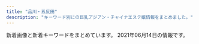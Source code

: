 ```yaml
---
title: "品川・五反田"
description: "キーワード別にの巨乳アジアン・チャイナエステ嬢情報をまとめました。"
---
```


新着画像と新着キーワードをまとめています。
2021年06月14日の情報です。

<DmmAffiliateIns />
<KeywordTable
  shops={
    [
    {
        "station": "JR\u4e94\u53cd\u7530\u99c5",
        "name": "\u82b1\u8863",
        "url": "https://hanagoromo.tyo.cm/",
        "keywords": {},
        "img_links": []
    },
    {
        "img_links": [
            "http://hi-msg.com/tonpoh/images/tit-sys.png",
            "http://hi-msg.com/tonpoh/images/p-13.jpg",
            "http://hi-msg.com/tonpoh/images/fla-3.png",
            "http://hi-msg.com/tonpoh/images/p-14.jpg",
            "http://hi-msg.com/tonpoh/images/p-11-1.jpg",
            "http://hi-msg.com/tonpoh/images/p-6.jpg",
            "http://hi-msg.com/tonpoh/images/s5.png",
            "http://hi-msg.com/tonpoh/images/p-6-1.jpg",
            "http://hi-msg.com/tonpoh/images/botton.png",
            "http://hi-msg.com/tonpoh/images/p-8-1.jpg",
            "http://hi-msg.com/tonpoh/images/s6.png",
            "http://hi-msg.com/tonpoh/images/p-2.jpg",
            "http://hi-msg.com/tonpoh/images/p-7.jpg",
            "http://hi-msg.com/tonpoh/images/line.png",
            "http://hi-msg.com/tonpoh/images/s4.jpg",
            "http://hi-msg.com/tonpoh/images/fla.png",
            "http://hi-msg.com/tonpoh/images/p-12-1.jpg",
            "http://hi-msg.com/tonpoh/images/p-10-1.jpg",
            "http://hi-msg.com/tonpoh/images/p-8.jpg",
            "http://hi-msg.com/tonpoh/images/p-10.jpg",
            "http://hi-msg.com/tonpoh/images/p-0.jpg",
            "http://hi-msg.com/tonpoh/images/no.png",
            "http://hi-msg.com/tonpoh/images/tit-staff.png",
            "http://hi-msg.com/tonpoh/images/ll.png",
            "http://hi-msg.com/tonpoh/images/p-9.jpg",
            "http://hi-msg.com/tonpoh/images/p-1.jpg",
            "http://hi-msg.com/tonpoh/images/p-5.jpg",
            "http://hi-msg.com/tonpoh/images/p-12.jpg",
            "http://hi-msg.com/tonpoh/images/l.png",
            "http://hi-msg.com/tonpoh/images/p-9-1.jpg",
            "http://hi-msg.com/tonpoh/images/p-13-1.jpg",
            "http://hi-msg.com/tonpoh/images/p-11.jpg",
            "http://hi-msg.com/tonpoh/images/p-4.jpg",
            "http://hi-msg.com/tonpoh/images/s9.png",
            "http://hi-msg.com/tonpoh/images/s8.png",
            "http://hi-msg.com/tonpoh/images/s1.png",
            "http://hi-msg.com/tonpoh/images/fla-1.png",
            "http://hi-msg.com/tonpoh/images/p-14-1.jpg",
            "http://hi-msg.com/tonpoh/images/p-7-1.jpg"
        ],
        "name": "\u30c8\u30f3\u30dd\u30fc",
        "keywords": {},
        "url": "http://hi-msg.com/tonpoh/",
        "station": "JR\u4e94\u53cd\u7530\u99c5\u897f\u53e3"
    },
    {
        "img_links": [
            "http://www.kenkou-house.info/img/m4.png",
            "http://www.kenkou-house.info/img/play.png",
            "http://www.kenkou-house.info/img/body-.png",
            "http://www.kenkou-house.info/img/s15.jpg",
            "http://www.kenkou-house.info/img/Himawari_468_60.png",
            "http://www.kenkou-house.info/img/s1.jpg",
            "http://www.kenkou-house.info/img/s14.jpg",
            "http://www.kenkou-house.info/img/door.png",
            "http://www.kenkou-house.info/img/s20.jpg",
            "http://www.kenkou-house.info/img/head.png",
            "http://www.kenkou-house.info/img/s12.jpg",
            "http://www.kenkou-house.info/img/m6.png",
            "http://www.kenkou-house.info/img/s11.jpg",
            "http://www.kenkou-house.info/img/s91.jpg",
            "http://www.kenkou-house.info/img/bottmo-ritght.png",
            "http://www.kenkou-house.info/img/s22.jpg",
            "http://www.kenkou-house.info/img/s13.jpg",
            "http://www.kenkou-house.info/img/m2.png",
            "http://www.kenkou-house.info/img/m5.png",
            "http://www.kenkou-house.info/img/s16.jpg",
            "http://www.kenkou-house.info/img/s33.jpg",
            "http://www.kenkou-house.info/img/Himawari_88_31.png",
            "http://www.kenkou-house.info/img/m3.png",
            "http://www.kenkou-house.info/img/s7.jpg",
            "http://www.kenkou-house.info/img/m8.png",
            "http://www.kenkou-house.info/img/Himawari_200_40.png",
            "http://www.kenkou-house.info/img/s21.jpg",
            "http://www.kenkou-house.info/img/bottmo-left.png",
            "http://www.kenkou-house.info/img/m1.png",
            "http://www.kenkou-house.info/img/s17.jpg",
            "http://www.kenkou-house.info/img/s4.jpg",
            "http://www.kenkou-house.info/img/m7.png",
            "http://www.kenkou-house.info/img/Himawari_160_45.png",
            "http://www.kenkou-house.info/img/s61.jpg",
            "http://www.kenkou-house.info/img/s.png"
        ],
        "keywords": {
            "C": 8
        },
        "url": "http://www.kenkou-house.info/",
        "name": "\u3072\u307e\u308f\u308a",
        "station": "JR\u4e94\u53cd\u7530\u99c5\u6771\u53e3"
    },
    {
        "name": "\u4e94\u53cd\u7530\u30e1\u30c7\u30a3\u30ab\u30eb\u30a8\u30f3",
        "station": "JR\u4e94\u53cd\u7530\u99c5\u897f\u53e3",
        "url": "http://gotanda.pepper.jp/",
        "keywords": {},
        "img_links": [
            "http://gotanda.pepper.jp/m173.jpg",
            "http://gotanda.pepper.jp/gotanda001.jpg",
            "http://gotanda.pepper.jp/20151109231038834554.jpg",
            "http://gotanda.pepper.jp/1-01.png",
            "http://gotanda.pepper.jp/m049.png",
            "http://gotanda.pepper.jp/m048.png",
            "http://gotanda.pepper.jp/m02272.jpg"
        ]
    },
    {
        "name": "\u30e9\u30ad\u30e5\u30a2",
        "keywords": {},
        "station": "\u6238\u8d8a\u9280\u5ea7\u99c5",
        "img_links": [
            "http://lacure.link/images/face.png",
            "http://lacure.link/images/sayuri.jpg",
            "http://lacure.link/images/g6.jpg",
            "http://lacure.link/images/left3.png",
            "http://lacure.link/images/gb01.png",
            "http://lacure.link/images/top2.jpg",
            "http://lacure.link/images/g1.jpg",
            "http://lacure.link/images/kol.jpg",
            "http://lacure.link/images/r5.jpg",
            "http://lacure.link/images/r4.jpg",
            "http://lacure.link/images/zi.png",
            "http://lacure.link/images/r6.jpg",
            "http://lacure.link/images/g2.jpg",
            "http://lacure.link/images/asali.jpg",
            "http://lacure.link/images/g5.jpg",
            "http://lacure.link/images/g3.jpg",
            "http://lacure.link/images/r1.jpg",
            "http://lacure.link/images/s1.jpg",
            "http://lacure.link/images/yuki.jpg",
            "http://lacure.link/images/r3.jpg",
            "http://lacure.link/images/s_staff.png",
            "http://lacure.link/images/kiki.jpg",
            "http://lacure.link/images/r2.jpg",
            "http://lacure.link/images/news.png",
            "http://lacure.link/images/g0.jpg"
        ],
        "url": "http://lacure.link/"
    },
    {
        "keywords": {
            "90": 2,
            "D": 5,
            "84": 5,
            "88": 3,
            "87": 2,
            "86": 2,
            "C": 3,
            "G": 1,
            "E": 5
        },
        "img_links": [
            "http://www.relax-fuyou.info/img/st171.jpg",
            "http://www.relax-fuyou.info/i/img/r2.jpg",
            "http://www.relax-fuyou.info/i/img/st110.jpg",
            "http://www.relax-fuyou.info/img/sta19.jpg",
            "http://www.relax-fuyou.info/img/st41.jpg",
            "http://www.relax-fuyou.info/img/st150.jpg",
            "http://www.relax-fuyou.info/img/st201.jpg",
            "http://www.relax-fuyou.info/img/st1.jpg",
            "http://www.relax-fuyou.info/i/img/st191.jpg",
            "http://www.relax-fuyou.info/i/img/st10.jpg",
            "http://www.relax-fuyou.info/img/sta17.jpg",
            "http://www.relax-fuyou.info/i/img/st9.jpg",
            "http://www.relax-fuyou.info/img/st191.jpg",
            "http://www.relax-fuyou.info/img/r9.jpg",
            "http://www.relax-fuyou.info/img/sta1.jpg",
            "http://www.relax-fuyou.info/img/st17.jpg",
            "http://www.relax-fuyou.info/img/st72.jpg",
            "http://www.relax-fuyou.info/img/st181.jpg",
            "http://www.relax-fuyou.info/i/img/st42.jpg",
            "http://www.relax-fuyou.info/img/st161.jpg",
            "http://www.relax-fuyou.info/img/st5.jpg",
            "http://www.relax-fuyou.info/i/img/top.jpg",
            "http://www.relax-fuyou.info/img/st8.jpg",
            "http://www.relax-fuyou.info/img/sta8.jpg",
            "http://www.relax-fuyou.info/img/sta16.jpg",
            "http://www.relax-fuyou.info/i/img/st17.jpg",
            "http://www.relax-fuyou.info/i/img/st11.jpg",
            "http://www.relax-fuyou.info/img/st71.jpg",
            "http://www.relax-fuyou.info/img/st140.jpg",
            "http://www.relax-fuyou.info/i/img/sta20.jpg",
            "http://www.relax-fuyou.info/img/sta5.jpg",
            "http://www.relax-fuyou.info/i/img/st8.jpg",
            "http://www.relax-fuyou.info/img/st141.jpg",
            "http://www.relax-fuyou.info/img/sta18.jpg",
            "http://www.relax-fuyou.info/i/img/st5.jpg",
            "http://www.relax-fuyou.info/img/st7.jpg",
            "http://www.relax-fuyou.info/img/st11.jpg",
            "http://www.relax-fuyou.info/i/img/st181.jpg",
            "http://www.relax-fuyou.info/i/img/st140.jpg",
            "http://www.relax-fuyou.info/img/st160.jpg",
            "http://www.relax-fuyou.info/i/img/r3.jpg",
            "http://www.relax-fuyou.info/img/top.jpg",
            "http://www.relax-fuyou.info/i/img/st160.jpg",
            "http://www.relax-fuyou.info/i/img/st201.jpg",
            "http://www.relax-fuyou.info/img/sta20.jpg",
            "http://www.relax-fuyou.info/i/img/r1.jpg",
            "http://www.relax-fuyou.info/img/sta15.jpg",
            "http://www.relax-fuyou.info/img/st10.jpg",
            "http://www.relax-fuyou.info/img/st42.jpg",
            "http://www.relax-fuyou.info/img/st110.jpg"
        ],
        "name": "\u8299\u84c9\uff5e\u30d5\u30e8\u30a6\uff5e",
        "station": "JR\u4e94\u53cd\u7530\u99c5\u6771\u53e3",
        "url": "http://www.relax-fuyou.info/"
    },
    {
        "name": "\u7652\u3057\u30cf\u30a6\u30b9",
        "station": "JR\u4e94\u53cd\u7530\u99c5\u897f\u53e3",
        "keywords": {},
        "url": "https://i-house.aoaoeo.com/",
        "img_links": []
    },
    {
        "name": "\u7d2b\u306e\u8776",
        "url": "http://p-fly.work/",
        "station": "JR\u4e94\u53cd\u7530\u99c5\u897f\u53e3",
        "keywords": {},
        "img_links": [
            "http://p-fly.work/images/b3.jpg",
            "http://p-fly.work/images/interior_t.png",
            "http://p-fly.work/img/sara1.jpg",
            "http://p-fly.work/images/b2.jpg",
            "http://p-fly.work/staff/eri.jpg",
            "http://p-fly.work/img/yuki1.jpg",
            "http://p-fly.work/staff/mai.jpg",
            "http://p-fly.work/img/eri1.jpg",
            "http://p-fly.work/images/news.jpg",
            "http://p-fly.work/images/line.png",
            "http://p-fly.work/images/int2.png",
            "http://p-fly.work/images/10.jpg",
            "http://p-fly.work/images/sys2.jpg",
            "http://p-fly.work/images/12.jpg",
            "http://p-fly.work/images/sys1.jpg",
            "http://p-fly.work/img/koko1.jpg",
            "http://p-fly.work/images/b1.jpg",
            "http://p-fly.work/images/mobile.jpg",
            "http://p-fly.work/images/15.jpg",
            "http://p-fly.work/images/1.jpg",
            "http://p-fly.work/images/tr.jpg",
            "http://p-fly.work/images/sys4.png",
            "http://p-fly.work/images/staff_t.png",
            "http://p-fly.work/staff/yuki.jpg",
            "http://p-fly.work/images/ac1.jpg",
            "http://p-fly.work/images/13.jpg",
            "http://p-fly.work/images/int1.jpg",
            "http://p-fly.work/img/mai1.jpg",
            "http://p-fly.work/staff/koko.jpg",
            "http://p-fly.work/staff/sara.jpg",
            "http://p-fly.work/images/sys3.jpg",
            "http://p-fly.work/images/head.png"
        ]
    },
    {
        "name": "\u5eb7\u7984",
        "station": "JR\u54c1\u5ddd\u99c5\u9ad8\u8f2a\u53e3",
        "url": "http://www.kouroku-este.com/",
        "img_links": [
            "http://www.kouroku-este.com/img/staff/fff/s-fff2.jpg",
            "http://www.kouroku-este.com/img/staff/bbb/bbb1.jpg",
            "http://www.kouroku-este.com/img/staff/ggg/ggg1.jpg",
            "http://www.kouroku-este.com/img/menu/info_r.jpg",
            "http://www.kouroku-este.com/img/staff/fff/s-fff1.jpg",
            "http://www.kouroku-este.com/img/staff/aaa/aaa1.jpg",
            "http://www.kouroku-este.com/img/staff/ccc/ccc1.jpg",
            "http://www.kouroku-este.com/img/staff/eee/s-eee2.jpg",
            "http://www.kouroku-este.com/img/staff/ccc/ccc2.jpg",
            "http://www.kouroku-este.com/img/staff/eee/s-eee1.jpg",
            "http://www.kouroku-este.com/img/top/listmark1.png",
            "http://www.kouroku-este.com/img/staff/aaa/aaa2.jpg",
            "http://www.kouroku-este.com/img/system/service02.jpg",
            "http://www.kouroku-este.com/img/system/service01.jpg"
        ],
        "keywords": {
            "C": 15
        }
    },
    {
        "keywords": {
            "85": 2,
            "E": 8,
            "88": 2,
            "87": 4,
            "86": 2
        },
        "img_links": [
            "http://es-mirei.com/staffPhoto/b20170728165256.jpg",
            "http://es-mirei.com/staffPhoto/b20170728165302.jpg",
            "http://es-mirei.com/images/store/04.jpg",
            "http://es-mirei.com/images/returnStaffBtn.png",
            "http://es-mirei.com/staffPhoto/s20170728165256.jpg",
            "http://es-mirei.com/images/store/06.jpg",
            "http://es-mirei.com/images/store/05.jpg",
            "http://es-mirei.com/images/store/01.jpg",
            "http://es-mirei.com/staffPhoto/b20170911152114.jpg",
            "http://es-mirei.com/staffPhoto/b20170911152129.jpg",
            "http://es-mirei.com/staffPhoto/s20170908125528.jpg",
            "http://es-mirei.com/images/store/03.jpg",
            "http://es-mirei.com/staffPhoto/s20170728165302.jpg",
            "http://es-mirei.com/staffPhoto/s20170728165536.jpg",
            "http://es-mirei.com/staffPhoto/s20170911152114.jpg",
            "http://es-mirei.com/staffPhoto/s20180613122502.jpg",
            "http://es-mirei.com/images/store/02.jpg",
            "http://es-mirei.com/staffPhoto/s20180209180323.jpg",
            "http://es-mirei.com/images/s3Slider1Images/02.jpg",
            "http://es-mirei.com/staffPhoto/s20170911152129.jpg",
            "http://es-mirei.com/staffPhoto/b20180209180323.jpg",
            "http://es-mirei.com/staffPhoto/b20170908125528.jpg",
            "http://es-mirei.com/images/s3Slider1Images/01.jpg",
            "http://es-mirei.com/images/s3Slider1Images/03.jpg",
            "http://es-mirei.com/images/noImg.jpg",
            "http://es-mirei.com/staffPhoto/b20180613122502.jpg",
            "http://es-mirei.com/staffPhoto/b20170728165536.jpg"
        ],
        "station": "JR\u4e94\u53cd\u7530\u99c5\u897f\u53e3",
        "url": "http://es-mirei.com/",
        "name": "\u7f8e\u4f36"
    },
    {
        "img_links": [
            "https://tsukiwa.info/img/staff/yuna01.jpg",
            "https://tsukiwa.info/img/bar_top1.png",
            "https://tsukiwa.info/img/bar_staff.png",
            "https://tsukiwa.info/img/bar_gallery.png",
            "https://tsukiwa.info/img/staff/DB16BCF2-AF7E-404D-9FB5-9A45BE961351.jpeg",
            "https://tsukiwa.info/img/staff/mimi20202.jpg",
            "https://tsukiwa.info/img/staff/koko3.jpg",
            "https://tsukiwa.info/img/staff/202106.jpg",
            "https://tsukiwa.info/img/staff/ruru1.jpg",
            "https://tsukiwa.info/img/staff/222BADE2-61AA-4B66-91BD-3D9941250C4D.jpeg",
            "https://tsukiwa.info/img/event/camp03.jpg",
            "https://tsukiwa.info/img/news1.png",
            "https://tsukiwa.info/img/staff/A8BAF789-BD2B-4E7F-AB8A-224A2961B605.jpeg",
            "https://tsukiwa.info/img/staff/rumi04.jpg",
            "https://tsukiwa.info/img/staff/no_image.jpg",
            "https://tsukiwa.info/img/staff/mimi01.jpg",
            "https://www.a-side.com/ad/koko/include/banner/koko_200x40.png",
            "https://tsukiwa.info/img/news3.png",
            "https://tsukiwa.info/img/staff_top/20201219_2.jpg",
            "https://tsukiwa.info/img/staff/rumi02.jpg",
            "https://tsukiwa.info/img/pickupGirl.png",
            "https://tsukiwa.info/img/akusesu-top0.jpg",
            "https://tsukiwa.info/img/staff/aya2101.jpg",
            "https://tsukiwa.info/img/staff/25D27B66-E3AF-40C0-8FCC-46E9F266B409.jpeg",
            "https://tsukiwa.info/img/top_map.jpg",
            "https://tsukiwa.info/img/staff_top/20201219_1.jpg",
            "https://tsukiwa.info/img/bar_profile.png",
            "https://tsukiwa.info/img/staff/909C372F-1613-4B7E-89C8-1A527D79FCC6.jpeg"
        ],
        "station": "JR\u4e94\u53cd\u7530\u99c5\u897f\u53e3",
        "keywords": {},
        "name": "\u6708\u306e\u548c",
        "url": "https://tsukiwa.info/"
    }
]
}
/>
<DmmAffiliateScript />

